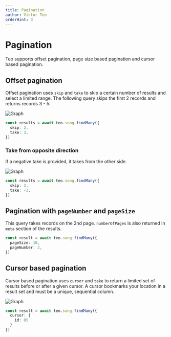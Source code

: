 ```yaml
---
title: Pagination
author: Victor Teo
orderHint: 3
---
```



# Pagination

Teo supports offset pagination, page size based pagination and cursor based
pagination.

## Offset pagination

Offset pagination uses `skip` and `take` to skip a certain number of results
and select a limited range. The following query skips the first 2 records
and returns records 3 - 5:

<Image alt="Graph" width={373} height={147} src="/images/docs/skip.svg" />

```typescript showLineNumbers
const results = await teo.song.findMany({
  skip: 2,
  take: 3,
})
```

### Take from opposite direction

If a negative take is provided, it takes from the other side.

<Image alt="Graph" width={373} height={147} src="/images/docs/take.svg" />

```typescript showLineNumbers
const results = await teo.song.findMany({
  skip: 2,
  take: -3,
})
```

## Pagination with `pageNumber` and `pageSize`

This query takes records on the 2nd page. `numberOfPages` is also returned in
`meta` section of the results.

```typescript showLineNumbers
const result = await teo.song.findMany({
  pageSize: 10,
  pageNumber: 2,
})
```

## Cursor based pagination

Cursor based pagination uses `cursor` and `take` to return a limited set of
results before or after a given cursor. A cursor bookmarks your location in a
result set and must be a unique, sequential column.

<Image alt="Graph" width={399} height={147} src="/images/docs/cursor.svg" />

```typescript showLineNumbers
const result = await teo.song.findMany({
  cursor: {
    id: 85
  }
})
```

<PrevNext />
